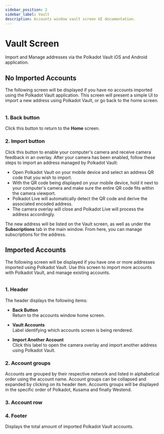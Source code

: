 ```yaml
---
sidebar_position: 2
sidebar_label: Vault
description: Accounts window vault screen UI documentation.
---
```



# Vault Screen

Import and Manage addresses via the Polkadot Vault iOS and Android application.

## No Imported Accounts

The following screen will be displayed if you have no accounts imported using the Polkadot Vault application. This screen will present a simple UI to import a new address using Polkadot Vault, or go back to the home screen.

<Img url="/img/ui/ui-accounts-vault-01.png" maxHeight="400px" />

### 1. Back button

Click this button to return to the **Home** screen.

### 2. Import button

Click this button to enable your computer's camera and receive camera feedback in an overlay. After your camera has been enabled, follow these steps to import an address managed by Polkadot Vault: 

- Open Polkadot Vault on your mobile device and select an address QR code that you wish to import.
- With the QR code being displayed on your mobile device, hold it next to your computer's camera and make sure the entire QR code fits within the camera viewport.
- Polkadot Live will automatically detect the QR code and derive the associated encoded address.
- The camera overlay will close and Polkadot Live will process the address accordingly.

The new address will be listed on the Vault screen, as well as under the __Subscriptions__ tab in the main window. From here, you can manage subscriptions for the address.

## Imported Accounts

The following screen will be displayed if you have one or more addresses imported using Polkadot Vault. Use this screen to import more accounts with Polkadot Vault, and manage existing accounts.

<Img url="/img/ui/ui-accounts-vault-02.png" maxHeight="476px" />

### 1. Header

The header displays the following items:

- __Back Button__<br />
  Return to the accounts window home screen.

- __Vault Accounts__<br />
  Label identifying which accounts screen is being rendered.

- __Import Another Account__<br />
  Click this label to open the camera overlay and import another address using Polkadot Vault.

### 2. Account groups

Accounts are grouped by their respective network and listed in alphabetical order using the account name. Account groups can be collapsed and expanded by clicking on its header item. Accounts groups will be displayed in the specific order of Polkadot, Kusama and finally Westend.

### 3. Account row

<AccountRowPartial />

### 4. Footer

Displays the total amount of imported Polkadot Vault accounts.
